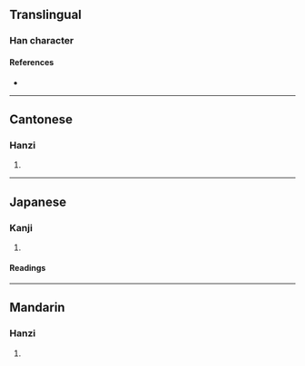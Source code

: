 {{character info/new}}
{{character info|0x2F8E0}}
==Translingual==

===Han character===
{{Han char|rn=75|rad=木|as=04|sn=8|four=41940|canj=DMT|ids=⿰木开}}

====References====
* {{Han ref|kx=0514.230|dkj=14525|hdz=21164.010|uh=6785|ud=26501|bh=CCD3|bd=52435}}

----

==Cantonese==

===Hanzi===
{{yue-hanzi|jyut=[[gai1]]|y=gai1}}

# {{rfdef|yue|sort=木04}}

----

==Japanese==

===Kanji===
{{ja-kanji|grade=|rs=木04}}

# {{rfdef|ja|sort=木04}}

====Readings====
{{ja-readings
|goon=け
|kanon=けい
|kun=[[とがた]] (togata), [[ひじき]] (hijiki)}}

----

==Mandarin==

===Hanzi===
{{cmn-hanzi|pin=[[jī]] ([[ji1]])|wg=chi<sup>1</sup>}}

# {{rfdef|cmn|sort=木04}}